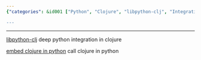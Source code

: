 ```yaml
---
{"categories": &id001 ["Python", "Clojure", "libpython-clj", "Integration", "Programming Languages", "Software Development", "Embedding"], "category": "Python", "date": "2022-11-11 14:04:04", "description": "This article explores the integration between Python and Clojure using the libpython-clj library. The author explains how to call Python functions from Clojure or embed Clojure code within Python, making it easier to leverage the strengths of both languages in a single project.", "tags": *id001, "title": "Call python in clojure, clojure-python bridge"}

---
```


------

[libpython-clj](https://github.com/clj-python/libpython-clj) deep python integration in clojure

[embed clojure in python](https://clj-python.github.io/libpython-clj/embedded.html) call clojure in python

